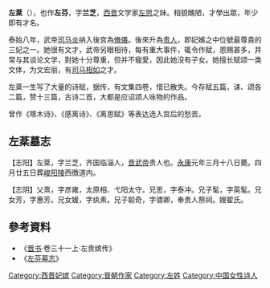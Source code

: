 '''左棻'''（{{bd|约253年||300年|4月23日|}}），也作'''左芬'''，字'''兰芝'''，[[西晋|西晋]]文学家[[左思|左思]]之妹。相貌醜陋，才學出眾，年少即有才名。

泰始八年，武帝[[司马炎|司马炎]]纳入後宫為[[脩儀|脩儀]]。後來升為[[贵人|贵人]]，即妃嬪之中位號最尊貴的三妃之一。她很有文才，武帝另眼相待，每有重大事件，辄令作赋，恩赐甚多，并常与其谈论文学，對她十分尊重，但并不寵愛，因此她沒有子女。她擅长赋颂一类文体，为文宏丽，有[[司马相如|司马相如]]之才。 

左棻一生写了大量的诗赋，据传，有文集四卷，惜已散失。今存赋五篇，诔、颂各二篇，赞十三篇，古诗二首，大都是应诏颂人咏物的作品。

曾作《啄木诗》、《感离诗》、《离思赋》等表达选入宫后的愁苦。

==左棻墓志==
【志阳】左棻，字兰芝，齐国临淄人，[[晋武帝|晋武帝]]贵人也。[[永康_(西晉)|永康]]元年三月十八日薨。四月廿五日葬[[峻阳陵|峻阳陵]]西徼道内。

【志阴】父熹，字彦雍，太原相、弋阳太守。兄思，字泰冲。兄子髦，字英髦。兄女芳，字惠芳。兄女媛，字纨素。兄子聪奇，字骠卿，奉贵人祭祠。嫂翟氏。

==參考資料== 
*《[[晋书|晋书]]·卷三十一上·左贵嫔传》
*《[[左芬墓志|左芬墓志]]》

{{作家小作品}}

[[Category:西晋妃嫔|Category:西晋妃嫔]]
[[Category:晉朝作家|Category:晉朝作家]]
[[Category:左姓|Category:左姓]]
[[Category:中国女性诗人|Category:中国女性诗人]]